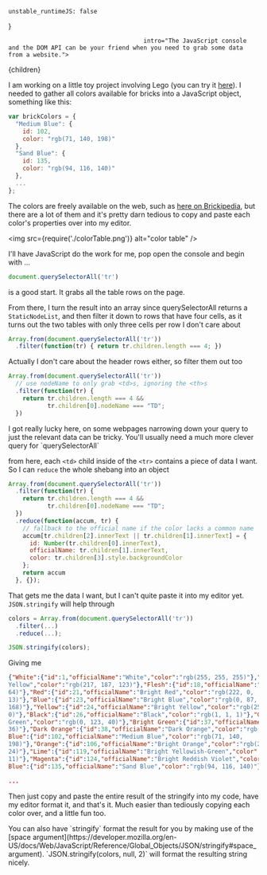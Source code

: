 
    unstable_runtimeJS: false
}

                                          intro="The JavaScript console and the DOM API can be your friend when you need to grab some data from a website.">
{children}</Article>


I am working on a little toy project involving Lego (you can try it [here](https://city41.github.io/pxtobrx/)). I needed to gather all colors available for bricks into a JavaScript object, something like this:

```javascript
var brickColors = {
  "Medium Blue": {
    id: 102,
    color: "rgb(71, 140, 198)"
  },
  "Sand Blue": {
    id: 135,
    color: "rgb(94, 116, 140)"
  },
  ...
};
```

The colors are freely available on the web, such as [here on Brickipedia](http://lego.wikia.com/wiki/Color_Palette), but there are a lot of them and it's pretty darn tedious to copy and paste each color's properties over into my editor.

<img src={require('./colorTable.png')} alt="color table" />

I'll have JavaScript do the work for me, pop open the console and begin with ...

```javascript
document.querySelectorAll('tr')
```

is a good start. It grabs all the table rows on the page.

From there, I turn the result into an array since querySelectorAll returns a `StaticNodeList`, and then filter it down to rows that have four cells, as it turns out the two tables with only three cells per row I don't care about

```javascript
Array.from(document.querySelectorAll('tr'))
  .filter(function(tr) { return tr.children.length === 4; })
```

Actually I don't care about the header rows either, so filter them out too

```javascript
Array.from(document.querySelectorAll('tr'))
  // use nodeName to only grab <td>s, ignoring the <th>s
  .filter(function(tr) {
    return tr.children.length === 4 &&
           tr.children[0].nodeName === "TD";
  })
```

<pitfall>
I got really lucky here, on some webpages narrowing down your query to just the relevant data can be tricky. You'll usually need a much more clever query for `querySelectorAll`
</pitfall>

from here, each `<td>` child inside of the `<tr>` contains a piece of data I want. So I can `reduce` the whole shebang into an object

```javascript
Array.from(document.querySelectorAll('tr'))
  .filter(function(tr) {
    return tr.children.length === 4 &&
           tr.children[0].nodeName === "TD";
  })
  .reduce(function(accum, tr) {
    // fallback to the official name if the color lacks a common name
    accum[tr.children[2].innerText || tr.children[1].innerText] = {
      id: Number(tr.children[0].innerText),
      officialName: tr.children[1].innerText,
      color: tr.children[3].style.backgroundColor
    };
    return accum
  }, {});
  ```

That gets me the data I want, but I can't quite paste it into my editor yet. `JSON.stringify` will help through

```javascript
colors = Array.from(document.querySelectorAll('tr'))
  .filter(...)
  .reduce(...);

JSON.stringify(colors);
```

Giving me

```JSON
{"White":{"id":1,"officialName":"White","color":"rgb(255, 255, 255)"},"Tan":{"id":5,"officialName":"Brick
Yellow","color":"rgb(217, 187, 123)"},"Flesh":{"id":18,"officialName":"Nougat","color":"rgb(214, 114,
64)"},"Red":{"id":21,"officialName":"Bright Red","color":"rgb(222, 0,
13)"},"Blue":{"id":23,"officialName":"Bright Blue","color":"rgb(0, 87,
168)"},"Yellow":{"id":24,"officialName":"Bright Yellow","color":"rgb(254, 196,
0)"},"Black":{"id":26,"officialName":"Black","color":"rgb(1, 1, 1)"},"Green":{"id":28,"officialName":"Dark
Green","color":"rgb(0, 123, 40)"},"Bright Green":{"id":37,"officialName":"Bright Green","color":"rgb(0, 150,
36)"},"Dark Orange":{"id":38,"officialName":"Dark Orange","color":"rgb(168, 61, 21)"},"Medium
Blue":{"id":102,"officialName":"Medium Blue","color":"rgb(71, 140,
198)"},"Orange":{"id":106,"officialName":"Bright Orange","color":"rgb(231, 99,
24)"},"Lime":{"id":119,"officialName":"Bright Yellowish-Green","color":"rgb(149, 185,
11)"},"Magenta":{"id":124,"officialName":"Bright Reddish Violet","color":"rgb(156, 0, 107)"},"Sand
Blue":{"id":135,"officialName":"Sand Blue","color":"rgb(94, 116, 140)"}

...
```

Then just copy and paste the entire result of the stringify into my code, have my editor format it, and that's it. Much easier than tediously copying each color over, and a little fun too.

<wisdom>
You can also have `stringify` format the result for you by making use of the [space argument](https://developer.mozilla.org/en-US/docs/Web/JavaScript/Reference/Global_Objects/JSON/stringify#space_argument). `JSON.stringify(colors, null, 2)` will format the resulting string nicely.
</wisdom>
